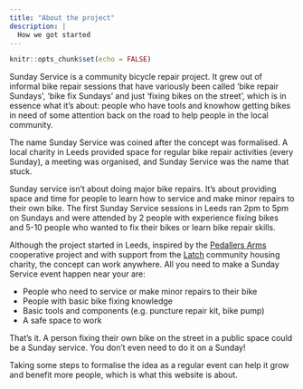 ```yaml
---
title: "About the project"
description: |
  How we got started
---
```


```r
knitr::opts_chunk$set(echo = FALSE)
```

Sunday Service is a community bicycle repair project.
It grew out of informal bike repair sessions that have variously been called 'bike repair Sundays', 'bike fix Sundays' and just 'fixing bikes on the street', which is in essence what it's about:
people who have tools and knowhow getting bikes in need of some attention back on the road to help people in the local community.

The name Sunday Service was coined after the concept was formalised.
A local charity in Leeds provided space for regular bike repair activities (every Sunday), a meeting was organised, and Sunday Service was the name that stuck.

Sunday service isn't about doing major bike repairs.
It's about providing space and time for people to learn how to service and make minor repairs to their own bike.
The first Sunday Service sessions in Leeds ran 2pm to 5pm on Sundays and were attended by 2 people with experience fixing bikes and 5-10 people who wanted to fix their bikes or learn bike repair skills.

Although the project started in Leeds, inspired by the [Pedallers Arms](https://pedallers-arms.org/) cooperative project and with support from the [Latch](https://www.latch.org.uk/) community housing charity, the concept can work anywhere.
All you need to make a Sunday Service event happen near your are:

- People who need to service or make minor repairs to their bike
- People with basic bike fixing knowledge
- Basic tools and components (e.g. puncture repair kit, bike pump)
- A safe space to work

That's it.
A person fixing their own bike on the street in a public space could be a Sunday service.
You don't even need to do it on a Sunday!

Taking some steps to formalise the idea as a regular event can help it grow and benefit more people, which is what this website is about.

